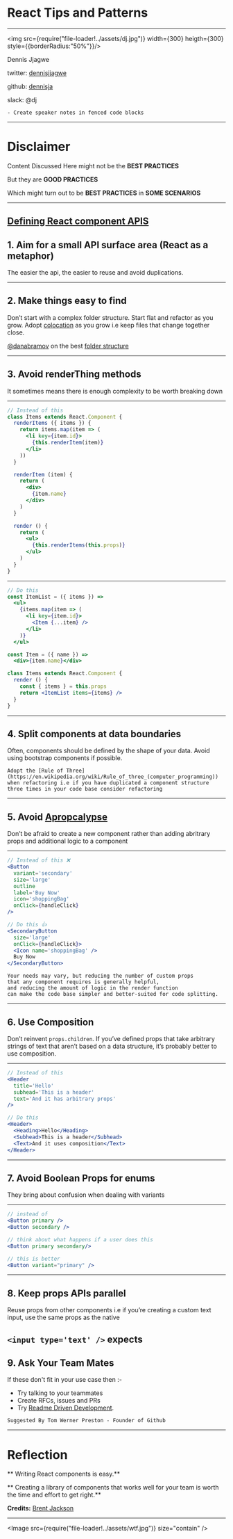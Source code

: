 

<Head>
  <title>Its Just React: Tips and Patterns to super charge your React Development</title>
</Head>

# React Tips and Patterns

---

<img src={require("file-loader!../assets/dj.jpg")} width={300} heigth={300} style={{borderRadius:"50%"}}/>


Dennis Jjagwe

twitter: [dennisjjagwe](https://twitter.com/dennisjjagwe)

github: [dennisja](https://github.com/dennisja)

slack: @dj

```notes
- Create speaker notes in fenced code blocks
```

---

# Disclaimer

Content Discussed Here might not be the **BEST PRACTICES**

But they are **GOOD PRACTICES**

Which might turn out to be **BEST PRACTICES** in **SOME SCENARIOS**

---
## [Defining React component APIS](http://jxnblk.com/writing/posts/defining-component-apis-in-react/)

  ## 1. Aim for a small API surface area (React as a metaphor)

  The easier the api, the easier to reuse and avoid duplications. 

---
## 2. Make things easy to find

Don’t start with a complex folder structure. 
Start flat and refactor as you grow. 
Adopt [colocation](https://reactjs.org/docs/faq-structure.html) as you grow i.e keep files that change together close.

[@danabramov](https://github.com/gaearon) on the best [folder structure](https://react-file-structure.surge.sh/)

---
## 3. Avoid renderThing methods 
It sometimes means there is enough complexity to be worth breaking down

---


```jsx
// Instead of this
class Items extends React.Component {
  renderItems ({ items }) {
    return items.map(item => (
      <li key={item.id}>
        {this.renderItem(item)}
      </li>
    ))
  }

  renderItem (item) {
    return (
      <div>
        {item.name}
      </div>
    )
  }

  render () {
    return (
      <ul>
        {this.renderItems(this.props)}
      </ul>
    )
  }
}
```
---

```jsx
// Do this
const ItemList = ({ items }) =>
  <ul>
    {items.map(item => (
      <li key={item.id}>
        <Item {...item} />
      </li>
    )}
  </ul>

const Item = ({ name }) =>
  <div>{item.name}</div>

class Items extends React.Component {
  render () {
    const { items } = this.props
    return <ItemList items={items} />
  }
}
```

---
## 4. Split components at data boundaries
Often, components should be defined by the shape of your data. Avoid using bootstrap components if possible.

```notes
Adopt the [Rule of Three](https://en.wikipedia.org/wiki/Rule_of_three_(computer_programming)) 
when refactoring i.e if you have duplicated a component structure three times in your code base consider refactoring
```

---
## 5. Avoid [Apropcalypse](https://speakerdeck.com/jenncreighton/flexible-architecture-for-react-components?slide=10)
Don’t be afraid to create a new component rather than adding abritrary props and additional logic to a component

---

```jsx
// Instead of this ❌
<Button
  variant='secondary'
  size='large'
  outline
  label='Buy Now'
  icon='shoppingBag'
  onClick={handleClick}
/>

// Do this 👍
<SecondaryButton
  size='large'
  onClick={handleClick}>
  <Icon name='shoppingBag' />
  Buy Now 
</SecondaryButton>
```
```notes
Your needs may vary, but reducing the number of custom props 
that any component requires is generally helpful, 
and reducing the amount of logic in the render function 
can make the code base simpler and better-suited for code splitting.
```

---
## 6. Use Composition
Don’t reinvent `props.children`. If you’ve defined props that take arbitrary
 strings of text that aren’t based on a data structure, 
 it’s probably better to use composition.

---

```jsx
// Instead of this
<Header
  title='Hello'
  subhead='This is a header'
  text='And it has arbitrary props'
/>

// Do this
<Header>
  <Heading>Hello</Heading>
  <Subhead>This is a header</Subhead>
  <Text>And it uses composition</Text>
</Header>
```

---
## 7. Avoid Boolean Props for enums
They bring about confusion when dealing with variants

---

```jsx
// instead of 
<Button primary />
<Button secondary />

// think about what happens if a user does this
<Button primary secondary/>

// this is better
<Button variant="primary" />
```

---
## 8. Keep props APIs parallel
Reuse props from other components i.e if you’re creating a custom text input, 
use the same props as the native 

```<input type='text' />``` expects
---
## 9. Ask Your Team Mates
 If these don't fit in your use case then :-
  - Try talking to your teammates
  - Create RFCs, issues and PRs
  - Try [Readme Driven Development](http://tom.preston-werner.com/2010/08/23/readme-driven-development.html). 
  ```notes
  Suggested By Tom Werner Preston - Founder of Github
  ```
---
# Reflection
** Writing React components is easy.**

** Creating a library of components that works well for your team is worth the time and effort to get right.**

**Credits:** [Brent Jackson](https://twitter.com/jxnblk?lang=en)

---
<Image src={require("file-loader!../assets/wtf.jpg")} size="contain" />